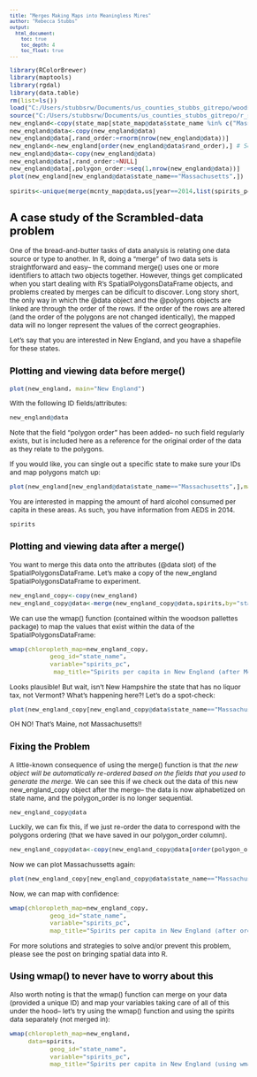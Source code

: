 ```yaml
---
title: "Merges Making Maps into Meaningless Mires"
author: "Rebecca Stubbs"
output: 
  html_document:
    toc: true
    toc_depth: 4
    toc_float: true
---
```


<style type="text/css">

body{ /* Normal  */
   font-size: 12px;
}
td {  /* Table  */
   font-size: 8px;
}
h1 { /* Header 1 */
 font-size: 35px;
 color: Black;
}
h2 { /* Header 2 */
 font-size: 20px;
 color: Black;
}
h3 { /* Header 3 */
 font-size: 16px;
 color: Black;
}
code.r{ /* Code block */
  font-size: 11px;
}
pre { /* Code block */
  font-size: 10px
}
</style>

```r
library(RColorBrewer)
library(maptools)
library(rgdal)
library(data.table)
rm(list=ls())
load("C:/Users/stubbsrw/Documents/us_counties_stubbs_gitrepo/woodson_mapping_suite/woodson_mapping_workspace.RData")
source("C:/Users/stubbsrw/Documents/us_counties_stubbs_gitrepo/r_shared/woodson_mapping_suite/woodson_mapping_suite.R")
new_england<-copy(state_map[state_map@data$state_name %in% c("Massachusetts","Maine","Vermont","New Hampshire","Connecticut", "Rhode Island","New York"),])
new_england@data<-copy(new_england@data)
new_england@data[,rand_order:=rnorm(nrow(new_england@data))]
new_england<-new_england[order(new_england@data$rand_order),] # Sorting the entire object on level and location_i (this will sort both polygons and data).
new_england@data<-copy(new_england@data)
new_england@data[,rand_order:=NULL]
new_england@data[,polygon_order:=seq(1,nrow(new_england@data))]
plot(new_england[new_england@data$state_name=="Massachusetts",])

spirits<-unique(merge(mcnty_map@data,us[year==2014,list(spirits_pc,mcnty)],by="mcnty")[state_name %in% c("Massachusetts","Maine","Vermont","New Hampshire","Connecticut", "Rhode Island","New York"),list(state_name,spirits_pc)])
```


## A case study of the Scrambled-data problem

One of the bread-and-butter tasks of data analysis is relating one data source or type to another. In R, doing a "merge" of two data sets is straightforward and easy-- the command merge() uses one or more identifiers to attach two objects together. However, things get complicated when you start dealing with R's SpatialPolygonsDataFrame objects, and problems created by merges can be dificult to discover. Long story short, the only way in which the @data object and the @polygons objects are linked are through the order of the rows. If the order of the rows are altered (and the order of the polygons are not changed identically), the mapped data will no longer represent the values of the correct geographies.


Let's say that you are interested in New England, and you have a shapefile for these states.

### Plotting and viewing data before merge()

```r
plot(new_england, main="New England")
```

With the following ID fields/attributes:

```r
new_england@data
```
Note that the field "polygon order" has been added-- no such field regularly exists, but is included here as a reference for the original order of the data as they relate to the polygons. 

If you would like, you can single out a specific state to make sure your IDs and map polygons match up:

```r
plot(new_england[new_england@data$state_name=="Massachusetts",],main="Massachusetts")
```

You are interested in mapping the amount of hard alcohol consumed per capita in these areas. As such, you have information from AEDS in 2014. 

```r
spirits
```

### Plotting and viewing data after a merge()

You want to merge this data onto the attributes (@data slot) of the SpatialPolygonsDataFrame. Let's make a copy of the new_england SpatialPolygonsDataFrame to experiment. 
```r
new_england_copy<-copy(new_england)
new_england_copy@data<-merge(new_england_copy@data,spirits,by="state_name")

```

We can use the wmap() function (contained within the woodson pallettes package) to map the values that exist within the data of the SpatialPolygonsDataFrame:

```r
wmap(chloropleth_map=new_england_copy, 
           geog_id="state_name", 
           variable="spirits_pc",
            map_title="Spirits per capita in New England (after Merge)")
```

Looks plausible! But wait, isn't New Hampshire the state that has no liquor tax, not Vermont? What's happening here?! Let's do a spot-check:

```r
plot(new_england_copy[new_england_copy@data$state_name=="Massachusetts",],main="Massachusetts.. or is it?")
```

OH NO! That's Maine, not Massachusetts!!


### Fixing the Problem

A little-known consequence of using the merge() function is that *the new object will be automatically re-ordered based on the fields that you used to generate the merge.* We can see this if we check out the data of this new new_england_copy object after the merge-- the data is now alphabetized on state name, and the polygon_order is no longer sequential. 
 
```r
new_england_copy@data
```

Luckily, we can fix this, if we just re-order the data to correspond with the polygons ordering (that we have saved in our polygon_order column).

```r
new_england_copy@data<-copy(new_england_copy@data[order(polygon_order)])
```

Now we can plot Massachussetts again:

```r
plot(new_england_copy[new_england_copy@data$state_name=="Massachusetts",],main="Massachusetts is Back")
```

Now, we can map with confidence:

```r
wmap(chloropleth_map=new_england_copy, 
           geog_id="state_name", 
           variable="spirits_pc",
           map_title="Spirits per capita in New England (after ordering)")
```

For more solutions and strategies to solve and/or prevent this problem, please see the post on bringing spatial data into R. 

### Using wmap() to never have to worry about this

Also worth noting is that the wmap() function can merge on your data (provided a unique ID) and map your variables taking care of all of this under the hood-- let's try using the wmap() function and using the spirits data separately (not merged in):
```r
wmap(chloropleth_map=new_england, 
     data=spirits,
           geog_id="state_name", 
           variable="spirits_pc",
           map_title="Spirits per capita in New England (using wmap(), no merge needed)")
```
